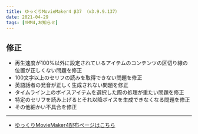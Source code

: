 ```yaml
---
title: ゆっくりMovieMaker4 β37 （v3.9.9.137）
date: 2021-04-29
tags: [YMM4,お知らせ]
---
```

## 修正
- 再生速度が100%以外に設定されているアイテムのコンテンツの区切り線の位置が正しくない問題を修正
- 100文字以上のセリフの読みを取得できない問題を修正
- 英語話者の発音が正しく生成されない問題を修正
- タイムライン上のボイスアイテムを選択した際の処理が重たい問題を修正
- 特定のセリフを読み上げるとそれ以降ボイスを生成できなくなる問題を修正
- その他細かい不具合を修正
---

- [ゆっくりMovieMaker4配布ページはこちら](/ymm4/)